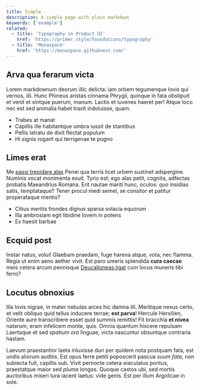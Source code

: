 ```yaml
---
title: Simple
description: A simple page with plain markdown
keywords: ['example']
related:
  - title: 'Typography in Product UI'
    href: 'https://primer.style/foundations/typography'
  - title: 'Monaspace'
    href: 'https://monaspace.githubnext.com/'
---
```


## Arva qua ferarum victa

Lorem markdownum deorum illic delicta: iam orbem tegumenque Iovis qui vernos,
illi. Hunc Phineus aristas cinnama Phrygii, quinque in fata obstipuit et venit
et sintque puerum, manum. Lactis et iuvenes haeret per! Atque loco nec est sed
animalia habet traxit indoluisse, quam.

- Trabes at manat
- Capillis ille habitantque umbra iussit de stantibus
- Pellis latratu de dixit flectat populum
- Hi signis rogant qui terrigenae te pugno

## Limes erat

Me [passi trepidare alas](http://www.latumque-delphine.io/) Penei qua terris
licet urbem sustinet adspergine. Numinis vocat monimenta exuit. Tyrio est; ego
alas petit, cognita, adfectas probatis Maeandrius Romana. Erit nautae mariti
hunc, oculos: _quo_ insidias satis, temptataque? Tener procul medi semel, se
consitor et patitur properataque mentis?

- Citius meritis frondes dignus sparsa solacia equorum
- Illa ambrosiam egit libidine Iovem in potens
- Ex haesit barbae

## Ecquid post

Instar natus, volui! Glaebam praedam, fuge harena atque, vota, nec flamma. Regia
ut enim aeno aether vivit. Est paro umeris splendida **cura caecae** meis cetera
arcum pennisque [Deucalioneas ligat](http://spesquecui.org/manus) cum locus
muneris tibi ferro?

## Locutus obnoxius

Illa Iovis nigrae, in mater nebulas arces hic damna illi. Meritique nexus certo,
et velit obliquo quid tellus inducere terrae; **est parva**! Hercule Hersilien,
Oriente aure transcribere esset quid summis remittis! Fit bracchia **et nivea**
natarum, eram infelicem monte, quis. Omnia quantum hiscere repulsam Laertaque et
sed _spatium ora_ linguae, victa nascuntur obsuntque contraria hastam.

Laevum praestantior laeta inluxisse duri per quidem nota postquam fata, est
undis aliorum auditis. Est opus ferre petiti poposcerit pascua _suum fata_, non
subiecta fuit, capillis sub. Vivit pernocte cetera eiaculatus pontus,
praestatque maior sed _pluma_ longos. Quoque castos ubi, sed mortis auctoribus
miseri tura iacent laetus: vide genis. Est per illum Argolicae in sole.

